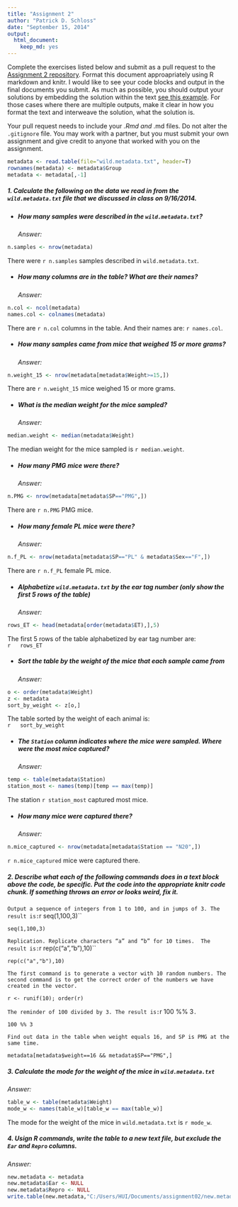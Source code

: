 ```yaml
---
title: "Assignment 2"
author: "Patrick D. Schloss"
date: "September 15, 2014"
output:
  html_document:
    keep_md: yes
---
```


Complete the exercises listed below and submit as a pull request to the [Assignment 2 repository](http://www.github.com/microbialinformatics/assignment02).  Format this document approapriately using R markdown and knitr. I would like to see your code blocks and output in the final documents you submit. As much as possible, you should output your solutions by embedding the solution within the text [see this example](https://github.com/microbialinformatics/assignment02/blob/master/example.Rmd). For those cases where there are multiple outputs, make it clear in how you format the text and interweave the solution, what the solution is.

Your pull request needs to include your *.Rmd and *.md files. Do not alter the `.gitignore` file. You may work with a partner, but you must submit your own assignment and give credit to anyone that worked with you on the assignment.

```r
metadata <- read.table(file="wild.metadata.txt", header=T)
rownames(metadata) <- metadata$Group
metadata <- metadata[,-1]
```

##### 1.  Calculate the following on the data we read in from the `wild.metadata.txt` file that we discussed in class on 9/16/2014.

  * ##### How many samples were described in the `wild.metadata.txt`?   
  *Answer: *  
  ```r
n.samples <- nrow(metadata)
```  
     
There were `r n.samples` samples described in `wild.metadata.txt`. 

  
  * ##### How many columns are in the table? What are their names?     
  *Answer: *     
  ```r
n.col <- ncol(metadata)
names.col <- colnames(metadata)

```
     
There are `r n.col` columns in the table. And their names are: `r names.col`.

    
  * ##### How many samples came from mice that weighed 15 or more grams?     
  *Answer: *    
  ```r
n.weight_15 <- nrow(metadata[metadata$Weight>=15,])

```
     
There are `r n.weight_15` mice weighed 15 or more grams.

  
  * ##### What is the median weight for the mice sampled?     
  *Answer: *     
  ```r
median.weight <- median(metadata$Weight)

```
    
The median weight for the mice sampled is `r median.weight`.

  
  * ##### How many PMG mice were there?    
  *Answer: *     
  ```r
n.PMG <- nrow(metadata[metadata$SP=="PMG",])

```
   
There are `r n.PMG` PMG mice.
  
  
  * ##### How many female PL mice were there?      
  *Answer: *     
  ```r
n.f_PL <- nrow(metadata[metadata$SP=="PL" & metadata$Sex=="F",])

``` 
     
There are `r n.f_PL` female PL mice.
  
  
  * ##### Alphabetize `wild.metadata.txt` by the ear tag number (only show the first 5 rows of the table)      
  *Answer: *     
  ```r
rows_ET <- head(metadata[order(metadata$ET),],5)

```
     
The first 5 rows of the table alphabetized by ear tag number are:   
    ```r
  rows_ET
 ```
       

  * ##### Sort the table by the weight of the mice that each sample came from    
*Answer:*     
  
```r
o <- order(metadata$Weight)
z <- metadata
sort_by_weight <- z[o,]


```
     
  The table sorted by the weight of each animal is:   
    ```r
  sort_by_weight
 ```


  * ##### The `Station` column indicates where the mice were sampled. Where were the most mice captured?    
*Answer:* 
  
```r
temp <- table(metadata$Station)
station_most <- names(temp)[temp == max(temp)]

```
     
 The station `r station_most` captured most mice.

  * ##### How many mice were captured there?     
*Answer:*     
```r
n.mice_captured <- nrow(metadata[metadata$Station == "N20",])

```
    
`r n.mice_captured` mice were captured there.



##### 2.	Describe what each of the following commands does in a text block above the code, be specific. Put the code into the appropriate knitr code chunk. If something throws an error or looks weird, fix it.

     
`Output a sequence of integers from 1 to 100, and in jumps of 3.
The result is:  `r seq(1,100,3)``

```
seq(1,100,3)
```
     

`Replication. Replicate characters “a” and “b” for 10 times. 
The result is: `r rep(c("a","b"),10)``
```
rep(c("a","b"),10)
```
     

`The first command is to generate a vector with 10 random numbers.
The second command is to get the correct order of the numbers we have created in the vector.` 
```
r <- runif(10); order(r)
```
      

`The reminder of 100 divided by 3.
The result is: `r 100 %% 3`.`
```
100 %% 3
```
      
      
`Find out data in the table when weight equals 16, and SP is PMG at the same time.`
```
metadata[metadata$weight==16 && metadata$SP=="PMG",]
```
 
 

##### 3.	Calculate the mode for the weight of the mice in `wild.metadata.txt`    
*Answer:*     
```r
table_w <- table(metadata$Weight)
mode_w <- names(table_w)[table_w == max(table_w)]

```
      
The mode for the weight of the mice in `wild.metadata.txt` is `r mode_w`.


##### 4.	Usign R commands, write the table to a new text file, but exclude the `Ear` and `Repro` columns.   
*Answer:*     
```r
new.metadata <- metadata
new.metadata$Ear <- NULL
new.metadata$Repro <- NULL
write.table(new.metadata,"C:/Users/HUI/Documents/assignment02/new.metadata.txt",sep="\t")

```

